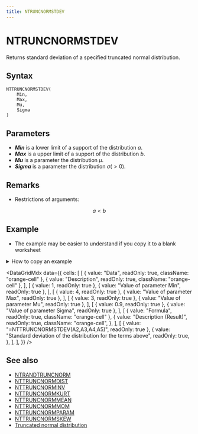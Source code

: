 ```yaml
---
title: NTRUNCNORMSTDEV
---
```



# NTRUNCNORMSTDEV

Returns standard deviation of a specified truncated normal distribution.

## Syntax

```excel
NTTRUNCNORMSTDEV(
    Min,
    Max,
    Mu,
    Sigma
)
```

## Parameters

- **_Min_** is a lower limit of a support of the distribution $a$.
- **_Max_** is a upper limit of a support of the distribution $b$.
- **_Mu_** is a parameter the distribution $\mu$.
- **_Sigma_** is a parameter the distribution $\sigma(>0)$.

## Remarks

- Restrictions of arguments:

$$
  a<b
$$

## Example

- The example may be easier to understand if you copy it to a blank worksheet

<details>
  <summary>How to copy an example</summary>

1.  Create a blank workbook or worksheet.
2.  Select the example in the Help topic.

    **Note**  Do not select the row or column headers.

    ![Selecting an example from Help](./../../assets/functions/HowToCopy.png)

    Selecting an example from Help

3.  Press CTRL+C.
4.  In the worksheet, select cell A1, and press CTRL+V.
5.  To switch between viewing the results and viewing the formulas that return the results, press CTRL+` (grave accent), or on the **Tools** menu, point to **Formula Auditing**, and then click **Formula Auditing Mode**.

</details>

<DataGridMdx
  data={{
    cells: [
      [
        { value: "Data", readOnly: true, className: "orange-cell" },
        { value: "Description", readOnly: true, className: "orange-cell" },
      ],
      [
        { value: 1, readOnly: true },
        { value: "Value of parameter Min", readOnly: true },
      ],
      [
        { value: 4, readOnly: true },
        { value: "Value of parameter Max", readOnly: true },
      ],
      [
        { value: 3, readOnly: true },
        { value: "Value of parameter Mu", readOnly: true },
      ],
      [
        { value: 0.9, readOnly: true },
        { value: "Value of parameter Sigma", readOnly: true },
      ],
      [
        { value: "Formula", readOnly: true, className: "orange-cell" },
        {
          value: "Description (Result)",
          readOnly: true,
          className: "orange-cell",
        },
      ],
      [
        { value: "=NTTRUNCNORMSTDEV(A2,A3,A4,A5)", readOnly: true },
        {
          value: "Standard deviation of the distribution for the terms above",
          readOnly: true,
        },
      ],
    ],
  }}
/>

## See also

- [NTRANDTRUNCNORM](../01-random-numbers/01-single-series/15-ntrandtruncnorm.mdx)
- [NTTRUNCNORMDIST](095-nttruncnormdist.mdx)
- [NTTRUNCNORMINV](096-nttruncnorminv.mdx)
- [NTTRUNCNORMKURT](097-nttruncnormkurt.mdx)
- [NTTRUNCNORMMEAN](098-nttruncnormmean.mdx)
- [NTTRUNCNORMMOM](099-nttruncnormmom.mdx)
- [NTTRUNCNORMPARAM](100-nttruncnormparam.mdx)
- [NTTRUNCNORMSKEW](101-nttruncnormskew.mdx)
- [Truncated normal distribution](../../05-gallery-of-distributions/truncated-normal-distribution.mdx)
